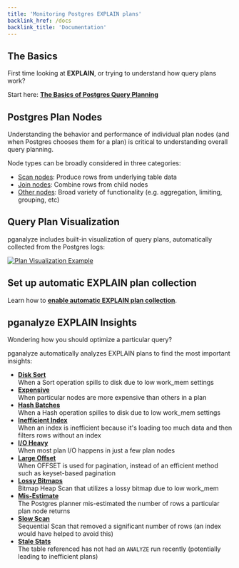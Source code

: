 ```yaml
---
title: 'Monitoring Postgres EXPLAIN plans'
backlink_href: /docs
backlink_title: 'Documentation'
---
```



## The Basics

First time looking at **EXPLAIN**, or trying to understand how query plans work?

Start here: **[The Basics of Postgres Query Planning](/docs/explain/basics-of-postgres-query-planning)**

## Postgres Plan Nodes

Understanding the behavior and performance of individual plan nodes (and when Postgres chooses them for a plan) is critical to understanding overall query planning.

Node types can be broadly considered in three categories:

* [Scan nodes](/docs/explain/scan-nodes): Produce rows from underlying table data
* [Join nodes](/docs/explain/join-nodes): Combine rows from child nodes
* [Other nodes](/docs/explain/other-nodes): Broad variety of functionality (e.g. aggregation, limiting, grouping, etc)

## Query Plan Visualization

pganalyze includes built-in visualization of query plans, automatically collected from the Postgres logs:

<a href="/postgres-explain">
<img src={imgVisualization} alt="Plan Visualization Example" />
</a>
<br />

## Set up automatic EXPLAIN plan collection

Learn how to **[enable automatic EXPLAIN plan collection](/docs/explain/setup)**.

## pganalyze EXPLAIN Insights

Wondering how you should optimize a particular query?

pganalyze automatically analyzes EXPLAIN plans to find the most important insights:

* **[Disk Sort](/docs/explain/insights/disk-sort)**<br />When a Sort operation spills to disk due to low work_mem settings
* **[Expensive](/docs/explain/insights/expensive)**<br />When particular nodes are more expensive than others in a plan
* **[Hash Batches](/docs/explain/insights/hash-batches)**<br />When a Hash operation spilles to disk due to low work_mem settings
* **[Inefficient Index](/docs/explain/insights/inefficient-index)**<br />When an index is inefficient because it's loading too much data and then filters rows without an index
* **[I/O Heavy](/docs/explain/insights/io-heavy)**<br />When most plan I/O happens in just a few plan nodes
* **[Large Offset](/docs/explain/insights/large-offset)**<br />When OFFSET is used for pagination, instead of an efficient method such as keyset-based pagination
* **[Lossy Bitmaps](/docs/explain/insights/lossy-bitmaps)**<br />Bitmap Heap Scan that utilizes a lossy bitmap due to low work_mem 
* **[Mis-Estimate](/docs/explain/insights/mis-estimate)**<br />The Postgres planner mis-estimated the number of rows a particular plan node returns
* **[Slow Scan](/docs/explain/insights/slow-scan)**<br />Sequential Scan that removed a significant number of rows (an index would have helped to avoid this)
* **[Stale Stats](/docs/explain/insights/stale-stats)**<br />The table referenced has not had an `ANALYZE` run recently (potentially leading to inefficient plans)

<br />
<div><FeaturePageCTA eventLabel="Docs" title="Automatic Insights into Postgres Query Plans" description="pganalyze automatically gathers the auto_explain output on your behalf from the Postgres logs, so you can easily view the plans for slow queries without extra effort." path="/postgres-explain" /></div>
<br />
